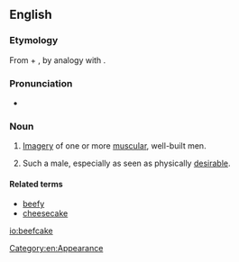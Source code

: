 ==English==
{{was wotd|2011|October|10}}
{{wikipedia}}
===Etymology===
From {{term|beef}} + {{term|cake}}, by analogy with {{term|cheesecake||(slang) an image of a sexy young woman}}.

===Pronunciation===
* {{IPA|/ˈbiːfˌkeɪk/}}

===Noun===
{{en-noun}}

# {{informal}} [[imagery|Imagery]] of one or more [[muscular]], well-built men.
# {{informal}} Such a male, especially as seen as physically [[desirable]].

====Related terms====
* [[beefy]]
* [[cheesecake]]

[[io:beefcake]]
[[Category:en:Appearance]]
